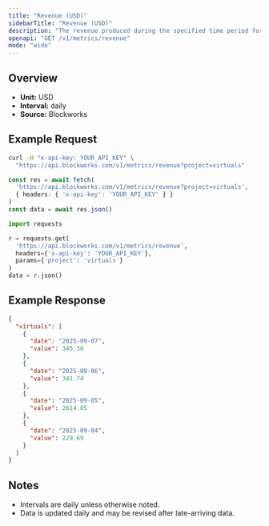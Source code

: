 ```yaml
---
title: "Revenue (USD)"
sidebarTitle: "Revenue (USD)"
description: "The revenue produced during the specified time period for given project."
openapi: "GET /v1/metrics/revenue"
mode: "wide"
---
```


## Overview

- **Unit:** USD
- **Interval:** daily
- **Source:** Blockworks

## Example Request

<CodeGroup>

```bash cURL
curl -H "x-api-key: YOUR_API_KEY" \
  "https://api.blockworks.com/v1/metrics/revenue?project=virtuals"
```

```typescript TypeScript
const res = await fetch(
  'https://api.blockworks.com/v1/metrics/revenue?project=virtuals',
  { headers: { 'x-api-key': 'YOUR_API_KEY' } }
)
const data = await res.json()
```

```python Python
import requests

r = requests.get(
  'https://api.blockworks.com/v1/metrics/revenue',
  headers={'x-api-key': 'YOUR_API_KEY'},
  params={'project': 'virtuals'}
)
data = r.json()
```

</CodeGroup>

## Example Response

```json
{
  "virtuals": [
    {
      "date": "2025-09-07",
      "value": 345.36
    },
    {
      "date": "2025-09-06",
      "value": 341.74
    },
    {
      "date": "2025-09-05",
      "value": 2614.05
    },
    {
      "date": "2025-09-04",
      "value": 229.69
    }
  ]
}
```

## Notes
- Intervals are daily unless otherwise noted.
- Data is updated daily and may be revised after late-arriving data.
